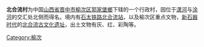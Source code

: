 {{Unreferenced|time=2022-02-08T21:30:04+00:00}}
'''北合流村'''为中国[[山西省|山西省]][[晋中市|晋中市]][[榆次区|榆次区]][[郭家堡鄉_(晉中市)|郭家堡鄉]]下辖的一个行政村，因位于[[潇河|潇河]]与[[涂河|涂河]]的交汇处北侧而得名。境内有[[石太铁路|石太铁路]][[北合流站|北合流站]]，以及榆次区重点文物，[[新石器时代|新石器时代]]的[[北合流古文化遗址|北合流古文化遗址]]，出土文物有灰、红、彩陶等。

{{山西小作品}}
[[Category:榆次|Category:榆次]]